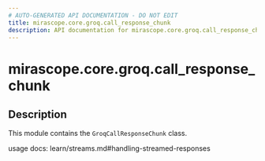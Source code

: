 ```yaml
---
# AUTO-GENERATED API DOCUMENTATION - DO NOT EDIT
title: mirascope.core.groq.call_response_chunk
description: API documentation for mirascope.core.groq.call_response_chunk
---
```


# mirascope.core.groq.call_response_chunk

<ApiType type="Module" />

## Description

This module contains the `GroqCallResponseChunk` class.

usage docs: learn/streams.md#handling-streamed-responses


